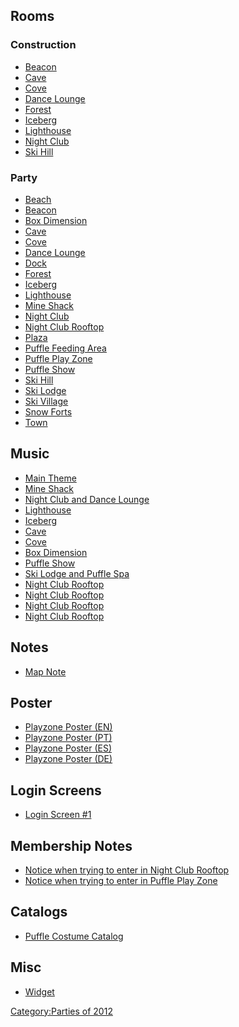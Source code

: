 {{CPW|Puffle Party 2012|Festa dos Puffles 2012}}

==Rooms==
===Construction===
*[[Media:PuffleParty2012ConstBeacon.swf|Beacon]]
*[[Media:PuffleParty2012ConstCave.swf|Cave]]
*[[Media:PuffleParty2012ConstCove.swf|Cove]]
*[[Media:PuffleParty2012ConstLounge.swf|Dance Lounge]]
*[[Media:PuffleParty2012ConstForest.swf|Forest]]
*[[Media:PuffleParty2012ConstBerg.swf|Iceberg]]
*[[Media:PuffleParty2012ConstLight.swf|Lighthouse]]
*[[Media:PuffleParty2012ConstDance.swf|Night Club]]
*[[Media:PuffleParty2012ConstMtn.swf|Ski Hill]]

===Party===
*[[Media:PuffleParty2012Beach.swf|Beach]]
*[[Media:PuffleParty2012Beacon.swf|Beacon]]
*[[Media:PuffleParty2012Box.swf|Box Dimension]]
*[[Media:PuffleParty2012Cave.swf|Cave]]
*[[Media:PuffleParty2012Cove.swf|Cove]]
*[[Media:PuffleParty2012Lounge.swf|Dance Lounge]]
*[[Media:PuffleParty2012Dock.swf|Dock]]
*[[Media:PuffleParty2012Forest.swf|Forest]]
*[[Media:PuffleParty2012Berg.swf|Iceberg]]
*[[Media:PuffleParty2012Light.swf|Lighthouse]]
*[[Media:PuffleParty2012Shack.swf|Mine Shack]]
*[[Media:PuffleParty2012Dance.swf|Night Club]]
*[[Media:PuffleParty2012Party3.swf|Night Club Rooftop]]
*[[Media:PuffleParty2012Plaza.swf|Plaza]]
*[[Media:PuffleParty2012Party1.swf|Puffle Feeding Area]]
*[[Media:PuffleParty2012Party4.swf|Puffle Play Zone]]
*[[Media:PuffleParty2012Party2.swf|Puffle Show]]
*[[Media:PuffleParty2012Mtn.swf|Ski Hill]]
*[[Media:PuffleParty2012Lodge.swf|Ski Lodge]]
*[[Media:PuffleParty2012Village.swf|Ski Village]]
*[[Media:PuffleParty2012Forts.swf|Snow Forts]]
*[[Media:RoomsTown-PuffleParty2012.swf|Town]]

==Music==
*[[Media:Music261.swf|Main Theme]]
*[[Media:Music208.swf|Mine Shack]]
*[[Media:Music260.swf|Night Club and Dance Lounge]]
*[[Media:Music31.swf|Lighthouse]]
*[[Media:Music213.swf|Iceberg]]
*[[Media:Music36.swf|Cave]]
*[[Media:Music291.swf|Cove]]
*[[Media:Music264.swf|Box Dimension]]
*[[Media:Music282.swf|Puffle Show]]
*[[Media:Music216.swf|Ski Lodge and Puffle Spa]]
*[[Media:Music272.swf|Night Club Rooftop]]
*[[Media:Music249.swf|Night Club Rooftop]]
*[[Media:Music275.swf|Night Club Rooftop]]
*[[Media:Music258.swf|Night Club Rooftop]]

==Notes==
*[[Media:PuffleParty2012Party_map_note.swf|Map Note]]

==Poster==
*[[Media:PuffleParty2012Poster.swf|Playzone Poster (EN)]]
*[[Media:PuffleParty2012PosterPT.swf|Playzone Poster (PT)]]
*[[Media:PuffleParty2012PosterES.swf|Playzone Poster (ES)]]
*[[Media:PuffleParty2012PosterDE.swf|Playzone Poster (DE)]]

==Login Screens==
*[[Media:PuffleParty2012PreStartBillboards.swf|Login Screen #1]]

==Membership Notes==
*[[Media:PuffleParty20121Membership.swf|Notice when trying to enter in Night Club Rooftop]]
*[[Media:PuffleParty20122Membership.swf|Notice when trying to enter in Puffle Play Zone]]

==Catalogs==
*[[Media:PuffleParty2012Catalog.swf|Puffle Costume Catalog]]

==Misc==
*[[Media:CommunityFlashWidget-PuffleParty2012.swf|Widget]]

{{Parties}}

[[Category:Parties of 2012]]
